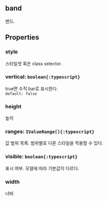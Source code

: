 ## band
밴드.
## Properties

### style
스타일셋 혹은 class selector.  

### vertical: `boolean{:typescript}`
true면 수직 bar로 표시한다.  
`default: false`  

### height
높이  

### ranges: `IValueRange[]{:typescript}`
값 범위 목록.
범위별로 다른 스타일을 적용할 수 있다.  

### visible: `boolean{:typescript}`
표시 여부.
모델에 따라 기본값이 다르다.  

### width
너비  

